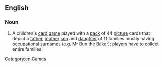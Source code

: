 ==English==

===Noun===
{{en-noun|head=[[happy]] [[families]]|-}}

# {{context|British|lang=en}} A children's [[card game]] played with a [[pack]] of 44 [[picture]] cards that depict a [[father]], [[mother]] [[son]] and [[daughter]] of 11 families mostly having [[occupational]] [[surname]]s (e.g. Mr Bun the Baker); players have to collect entire families

[[Category:en:Games]]